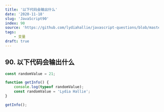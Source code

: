 ```yaml
---
title: '以下代码会输出什么'
date: '2020-11-18'
slug: 'JavaScript90'
index: 90
source: 'https://github.com/lydiahallie/javascript-questions/blob/master/zh-CN/README-zh_CN.md#129-%E8%BE%93%E5%87%BA%E4%BB%80%E4%B9%88'
tags:
    - 变量
draft: true
---
```


## 90. 以下代码会输出什么

```js:index.js
const randomValue = 21;

function getInfo() {
	console.log(typeof randomValue);
	const randomValue = 'Lydia Hallie';
}

getInfo();
```
